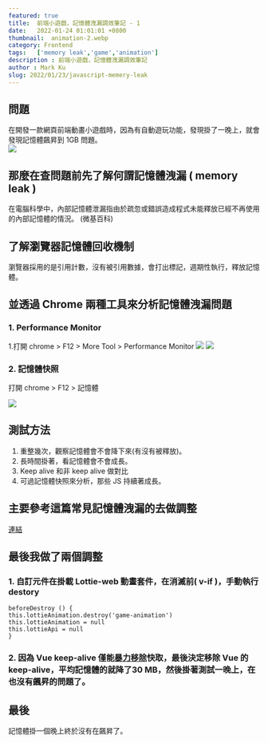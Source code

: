 ```yaml
---
featured: true
title:  前端小遊戲，記憶體洩漏調效筆記 - 1
date:   2022-01-24 01:01:01 +0800
thumbnail:  animation-2.webp
category: Frontend
tags:   ['memory leak','game','animation']
description : 前端小遊戲，記憶體洩漏調效筆記
author : Mark Ku
slug: 2022/01/23/javascript-memery-leak
---
```


## 問題
在開發一款網頁前端動畫小遊戲時，因為有自動遊玩功能，發現掛了一晚上，就會發現記憶體飆昇到 1GB 問題。  
![](https://i.imgur.com/0PKf378.png)

## 那麼在查問題前先了解何謂記憶體洩漏 ( memory leak )
在電腦科學中，內部記憶體泄漏指由於疏忽或錯誤造成程式未能釋放已經不再使用的內部記憶體的情況。 (微基百科)

## 了解瀏覽器記憶體回收機制
瀏覽器採用的是引用計數，沒有被引用數據，會打出標記，週期性執行，釋放記憶體。

## 並透過 Chrome 兩種工具來分析記憶體洩漏問題
### 1. Performance Monitor 
1.打開 chrome > F12 > More Tool > Performance Monitor
![](https://i.imgur.com/Soh8NgQ.png)
![](https://i.imgur.com/uYF50DH.png)

### 2. 記憶體快照
打開 chrome > F12 > 記憶體

![](https://i.imgur.com/ui1UONh.png)

## 測試方法
1. 重整幾次，觀察記憶體會不會降下來(有沒有被釋放)。
2. 長時間掛著，看記憶體會不會成長。
3. Keep alive 和非 keep alive 做對比 
4. 可過記憶體快照來分析，那些 JS 持續著成長。

## 主要參考這篇常見記憶體洩漏的去做調整
[連結](https://juejin.cn/post/7003598687851151397)

## 最後我做了兩個調整
### 1. 自訂元件在掛載 Lottie-web 動畫套件，在消滅前( v-if )，手動執行 destory 

```
beforeDestroy () {
this.lottieAnimation.destroy('game-animation')
this.lottieAnimation = null
this.lottieApi = null
}
```

### 2. 因為 Vue keep-alive 僅能[暴力移除](https://juejin.cn/post/6844903649517240328?fbclid=IwAR3w4SGnitm-uS6G3NK-Bh91KMjuQurFpBomdGtsn5nNxsDlDNEmJAYxt7M)快取，最後決定移除 Vue 的 keep-alive，平均記憶體的就降了30 MB，然後掛著測試一晚上，在也沒有飆昇的問題了。


## 最後
記憶體掛一個晚上終於沒有在飆昇了。